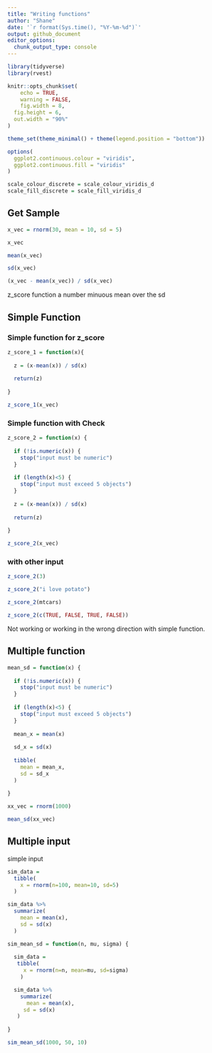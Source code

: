 ```yaml
---
title: "Writing functions"
author: "Shane"
date: '`r format(Sys.time(), "%Y-%m-%d")`'
output: github_document
editor_options: 
  chunk_output_type: console
---
```


```r
library(tidyverse)
library(rvest)

knitr::opts_chunk$set(
	echo = TRUE,
	warning = FALSE,
	fig.width = 8, 
  fig.height = 6,
  out.width = "90%"
)

theme_set(theme_minimal() + theme(legend.position = "bottom"))

options(
  ggplot2.continuous.colour = "viridis",
  ggplot2.continuous.fill = "viridis"
)

scale_colour_discrete = scale_colour_viridis_d
scale_fill_discrete = scale_fill_viridis_d
```



## Get Sample

```r
x_vec = rnorm(30, mean = 10, sd = 5)

x_vec

mean(x_vec)

sd(x_vec)

(x_vec - mean(x_vec)) / sd(x_vec)
```
z_score function a number minuous mean over the sd


## Simple Function


### Simple function for z_score

```r
z_score_1 = function(x){
  
  z = (x-mean(x)) / sd(x)
  
  return(z)
  
}

z_score_1(x_vec)
```


### Simple function with Check

```r
z_score_2 = function(x) {
  
  if (!is.numeric(x)) {
    stop("input must be numeric")
  }
  
  if (length(x)<5) {
    stop("input must exceed 5 objects")
  }
  
  z = (x-mean(x)) / sd(x)
  
  return(z)
  
}

z_score_2(x_vec)
```


### with other input

```r
z_score_2(3)

z_score_2("i love potato")

z_score_2(mtcars)

z_score_2(c(TRUE, FALSE, TRUE, FALSE))
```

Not working or working in the wrong direction with simple function.



## Multiple function

```r
mean_sd = function(x) {
  
  if (!is.numeric(x)) {
    stop("input must be numeric")
  }
  
  if (length(x)<5) {
    stop("input must exceed 5 objects")
  }
  
  mean_x = mean(x)
  
  sd_x = sd(x)
  
  tibble(
    mean = mean_x,
    sd = sd_x
  )
  
}

xx_vec = rnorm(1000)

mean_sd(xx_vec)
```



## Multiple input

simple input
```r
sim_data = 
  tibble(
    x = rnorm(n=100, mean=10, sd=5)
  )

sim_data %>% 
  summarize(
    mean = mean(x),
    sd = sd(x)
  )
```

```r
sim_mean_sd = function(n, mu, sigma) {
  
  sim_data = 
   tibble(
     x = rnorm(n=n, mean=mu, sd=sigma)
    )

  sim_data %>% 
    summarize(
      mean = mean(x),
     sd = sd(x)
   )
  
}

sim_mean_sd(1000, 50, 10)
```


